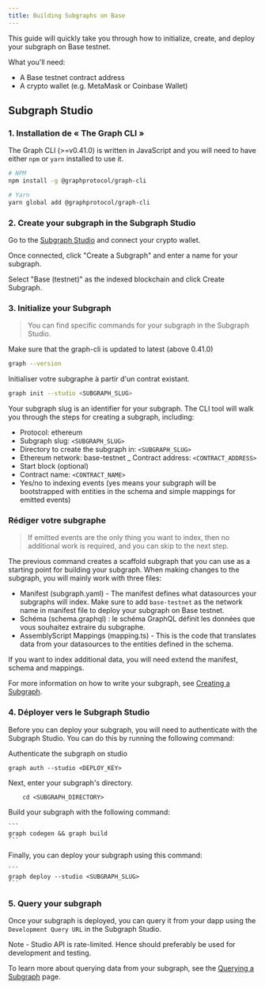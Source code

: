 ```yaml
---
title: Building Subgraphs on Base
---
```


This guide will quickly take you through how to initialize, create, and deploy your subgraph on Base testnet.

What you'll need:

-   A Base testnet contract address
-   A crypto wallet (e.g. MetaMask or Coinbase Wallet)

## Subgraph Studio

### 1.  Installation de « The Graph CLI »

The Graph CLI (>=v0.41.0) is written in JavaScript and you will need to have either `npm` or `yarn` installed to use it.

```sh
# NPM
npm install -g @graphprotocol/graph-cli

# Yarn
yarn global add @graphprotocol/graph-cli
```

### 2.  Create your subgraph in the Subgraph Studio

Go to the [Subgraph Studio](https://thegraph.com/studio/) and connect your crypto wallet.

Once connected, click "Create a Subgraph" and enter a name for your subgraph.

Select "Base (testnet)" as the indexed blockchain and click Create Subgraph.

### 3.  Initialize your Subgraph

> You can find specific commands for your subgraph in the Subgraph Studio.

Make sure that the graph-cli is updated to latest (above 0.41.0)

```sh
graph --version
```

Initialiser votre subgraphe à partir d'un contrat existant.

```sh
graph init --studio <SUBGRAPH_SLUG>
```

Your subgraph slug is an identifier for your subgraph. The CLI tool will walk you through the steps for creating a subgraph, including:

-   Protocol: ethereum
-   Subgraph slug: `<SUBGRAPH_SLUG>`
-   Directory to create the subgraph in: `<SUBGRAPH_SLUG>`
-   Ethereum network: base-testnet \_ Contract address: `<CONTRACT_ADDRESS>`
-   Start block (optional)
-   Contract name: `<CONTRACT_NAME>`
-   Yes/no to indexing events (yes means your subgraph will be bootstrapped with entities in the schema and simple mappings for emitted events)

### Rédiger votre subgraphe

> If emitted events are the only thing you want to index, then no additional work is required, and you can skip to the next step.

The previous command creates a scaffold subgraph that you can use as a starting point for building your subgraph. When making changes to the subgraph, you will mainly work with three files:

-   Manifest (subgraph.yaml) - The manifest defines what datasources your subgraphs will index. Make sure to add `base-testnet` as the network name in manifest file to deploy your subgraph on Base testnet.
-   Schéma (schema.graphql) : le schéma GraphQL définit les données que vous souhaitez extraire du subgraphe.
-   AssemblyScript Mappings (mapping.ts) - This is the code that translates data from your datasources to the entities defined in the schema.

If you want to index additional data, you will need extend the manifest, schema and mappings.

For more information on how to write your subgraph, see [Creating a Subgraph](/developing/creating-a-subgraph).

### 4.  Déployer vers le Subgraph Studio

Before you can deploy your subgraph, you will need to authenticate with the Subgraph Studio. You can do this by running the following command:

Authenticate the subgraph on studio

```
graph auth --studio <DEPLOY_KEY>
```

Next, enter your subgraph's directory.

```
    cd <SUBGRAPH_DIRECTORY>
```

Build your subgraph with the following command:

````
```
graph codegen && graph build
```
````

Finally, you can deploy your subgraph using this command:

````
```
graph deploy --studio <SUBGRAPH_SLUG>
```
````

### 5.  Query your subgraph

Once your subgraph is deployed, you can query it from your dapp using the `Development Query URL` in the Subgraph Studio.

Note - Studio API is rate-limited. Hence should preferably be used for development and testing.

To learn more about querying data from your subgraph, see the [Querying a Subgraph](/querying/querying-the-graph) page.
